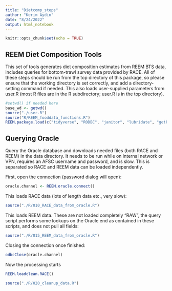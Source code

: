 ---
title: "Dietcomp_steps"
author: "Kerim Aydin"
date: "8/24/2022"
output: html_notebook
---

```{r setup, include=FALSE}
knitr::opts_chunk$set(echo = TRUE)
```

## REEM Diet Composition Tools

This set of tools generates diet composition estimates from REEM BTS data, includes queries for bottom-trawl survey data provided by RACE.  All of these steps should be run from the top directory of this package, so please ensure that the working directory is set correctly, and add a directory-setting command if needed.  This also loads user-supplied parameters from user.R (most R files are in the R subdirectory; user.R is in the top directory).

```{r environ}
#setwd() if needed here
base_wd <- getwd()
source("./user.R")
source("R/REEM_fooddata_functions.R")
REEM.package.load(c("tidyverse", "RODBC", "janitor", "lubridate", "getPass"))
```

## Querying Oracle

Query the Oracle database and downloads needed files (both RACE and REEM) in the data directory.  It needs to be run while on internal network or VPN, requires an AFSC username and password, and is slow.  This is separated so RACE and REEM data can be loaded independently.

First, open the connection (password dialog will open):
```{r query_open, eval=FALSE}
oracle.channel <- REEM.oracle.connect()
```

This loads RACE data (lots of length data etc., very slow):
```{r query_RACE, eval=FALSE}
source("./R/010_RACE_data_from_oracle.R")
```

This loads REEM data.  These are not loaded completely "RAW", the query script performs some lookups on the Oracle end as contained in these scripts, and does not pull all fields:
```{r query_REEM, eval=FALSE}
source("./R/015_REEM_data_from_oracle.R")
```

Closing the connection once finished:
```{r query_close, eval=FALSE}
odbcClose(oracle.channel)
```

Now the processing starts
```{r load_RACE, eval=FALSE}
REEM.loadclean.RACE()
```
```{r clean_RACE, eval=FALSE}
source("./R/020_cleanup_data.R")
```
